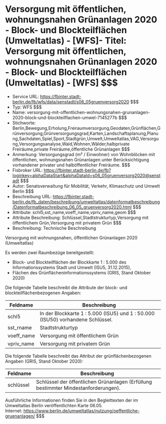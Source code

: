 # Versorgung mit öffentlichen, wohnungsnahen Grünanlagen 2020 - Block- und Blockteilflächen (Umweltatlas) - [WFS]- Titel: Versorgung mit öffentlichen, wohnungsnahen Grünanlagen 2020 - Block- und Blockteilflächen (Umweltatlas) - [WFS] $$$
- Service URL: https://fbinter.stadt-berlin.de/fb/wfs/data/senstadt/s06_05gruenversorg2020 $$$
- Typ: WFS $$$
- Name: versorgung-mit-offentlichen-wohnungsnahen-grunanlagen-2020-block-und-blockteilflachen-umwel-7145277b $$$
- Stichworte: Berlin,Bewegung,Erholung,Freiraumversorgung,Geodaten,Grünflächen,Grünversorgung,Grünversorgungsgrad,Karten,Landschaftsplanung,Planung,Sachdaten,Spiel,Sport,Stadtgrün,Umwelt,Umweltatlas,VAG,Versorgung,Versorgungsanalyse,Wald,Wohnen,Wälder,halbprivate Freiräume,private Freiräume,öffentliche Grünanlagen $$$
- Anmerkung: Versorgungsgrad (m² / Einwohner) von Wohnblöcken mit öffentlichen, wohnungsnahen Grünanlagen unter Berücksichtigung vorhandener privater und halböffentlicher Freiräume. $$$
- Fisbroker URL: https://fbinter.stadt-berlin.de/fb?loginkey=alphaDataStart&alphaDataId=s06_05gruenversorg2020@senstadt $$$
- Autor: Senatsverwaltung für Mobilität, Verkehr, Klimaschutz und Umwelt Berlin $$$
- Beschreibung URL: https://fbinter.stadt-berlin.de/fb_daten/beschreibung/umweltatlas/datenformatbeschreibung/Datenformatbeschreibung_06_05_gruenversorg2020.html $$$
- Attribute: schl5,sst_name,voeff_name,vpriv_name,geom $$$
- Attribute Beschreibung: Schlüssel,Stadtstrukturtyp,Versorgung mit öffentlichem Grün,Versorgung mit privatem Grün $$$
- Beschreibung: Technische Beschreibung 

Versorgung mit wohnungsnahen, öffentlichen Grünanlagen 2020 (Umweltatlas)

Es werden zwei Raumbezüge bereitgestellt:

* Block- und Blockteilflächen der Blockkarte 1 : 5.000 des Informationssystems Stadt und Umwelt (ISU5, 31.12.2015),
* Flächen des Grünflächeninformationssystems (GRIS, Stand Oktober 2020)

Die folgende Tabelle beschreibt die Attribute der block- und blockteilflächenbezogenen Angaben:

| **Feldname** | **Beschreibung**                                                                |
| ------------ | ------------------------------------------------------------------------------- |
| schl5        | In der Blockkarte 1 : 5.000 (ISU5) und 1 : 50.000 (ISU50) vorhandene Schlüssel. |
| sst\_rname   | Stadtstrukturtyp                                                                |
| voeff\_name  | Versorgung mit öffentlichem Grün                                                |
| vpriv\_name  | Versorgung mit privatem Grün                                                    |

Die folgende Tabelle beschreibt das Attribut der grünflächenbezogenen Angaben (GRIS, Stand Oktober 2020):

| **Feldname** | **Beschreibung**                                                                    |
| ------------ | ----------------------------------------------------------------------------------- |
| schlüssel    | Schlüssel der öffentlichen Grünanlagen (Erfüllung bestimmter Mindestanforderungen). |

Ausführliche Informationen finden Sie in den Begleittexten der im Umweltatlas Berlin veröffentlichten Karte 06.05.  
Internet: https://www.berlin.de/umweltatlas/nutzung/oeffentliche-gruenanlagen/ $$$
